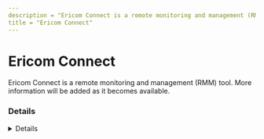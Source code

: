 ```yaml
---
description = "Ericom Connect is a remote monitoring and management (RMM) tool. More information will be added as it becomes available."
title = "Ericom Connect"
---
```




# Ericom Connect

Ericom Connect is a remote monitoring and management (RMM) tool. More information will be added as it becomes available.

### Details
<Details author={""}
         category={""}
         created={""}
         website={""}
         lastModified={"2/7/2024"}
         privileges={""}
         free={ "" }
         verification={""}
/>

#### Installation Paths
<Card code={ ["EricomConnectRemoteHost*.exe", "ericomconnnectconfigurationtool.exe"] }/>





### Forensic Artifacts




#### Network Artifacts
<EuiSpacer size="xl"/>
<NetworkArtifactsTable data={ [{"Description": "Known remote domains", "Domains": ["user_managed", "ericom.com"], "Ports": []}] }/>




### Detections
- Detects potential network activity of Ericom Connect RMM tool
  - [Sigma Rule](https://github.com/magicsword-io/LOLRMM/blob/main/detections/sigma/ericom_connect_network_sigma.yml)
- Detects potential processes activity of Ericom Connect RMM tool
  - [Sigma Rule](https://github.com/magicsword-io/LOLRMM/blob/main/detections/sigma/ericom_connect_processes_sigma.yml)

### References
- [https://www.ericom.com/connect-accessnow/](https://www.ericom.com/connect-accessnow/)

